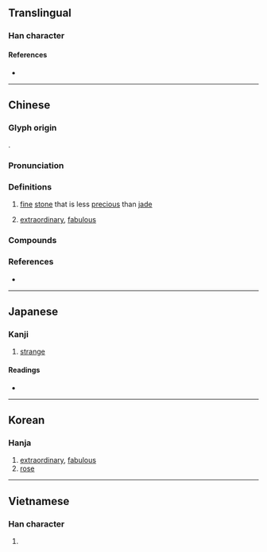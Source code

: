 {{character info}}
==Translingual==

===Han character===
{{Han char|rn=96|rad=玉|as=10|sn=14|four=16113|canj=MGHUI|ids=⿰𤣩鬼}}

====References====
* {{Han ref|kx=0739.160|dkj=21164|dj=1149.210|hdz=21127.060|uh=7470|ud=29808|bh=BAC0|bd=47808}}

----

==Chinese==
{{zh-forms|alt=瓌}}

===Glyph origin===
{{Han etym}}
{{Han compound|玉|alt1=𤣩|鬼|ls=psc|c1=s|t1=jade|c2=p}}.

===Pronunciation===
{{zh-pron
|m=guī
|c=gwai1,gwai3
|j=gui3
|mn=ml:kui/kùi
|mn_note=kui - literary; kùi - vernacular (俗)
|mc=y
|oc=y
|cat=n,a
}}

===Definitions===
{{zh-hanzi}}

# {{zh-obsolete}} [[fine]] [[stone]] that is less [[precious]] than [[jade]]
# {{zh-obsolete}} [[extraordinary]], [[fabulous]]

===Compounds===
{{zh-der|奇文瑰句|奇節瑰行|玫瑰|玫瑰紅|玫瑰花|瑰儒|瑰奇|瑰姿|瑰寶|瑰岸|瑰怪|瑰意琦行|瑰瑋|瑰異|瑰禽怪獸|瑰詭|瑰逸|瑰邁|瑰麗|瓊瑰|節行瑰奇|迷你玫瑰|玫瑰灣}}

===References===
* {{R:yue:Hanzi}}

----

==Japanese==

===Kanji===
{{ja-kanji|grade=|rs=玉10}}

# [[strange]]

====Readings====
* {{ja-readings
|goon=け
|kanon=かい
|kun=たま-, めずら-し.い
|nanori=
}}

----

==Korean==

===Hanja===
{{ko-hanja|hangeul=괴|eumhun=|rv=goe|mr=koe|y=koy}}

# [[extraordinary]], [[fabulous]]
# [[rose]]

----

==Vietnamese==

===Han character===
{{vi-hantu|[[côi]], [[khôi]]|rs=玉10}}

# {{rfdef|vi|sort=玉10}}